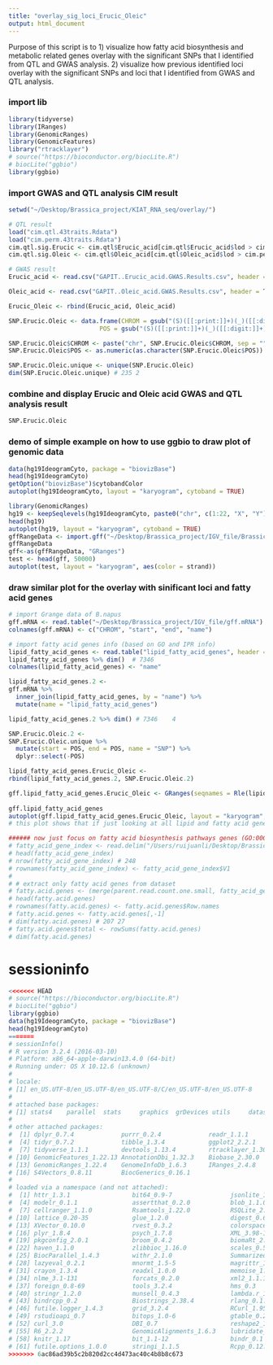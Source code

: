 ```yaml
---
title: "overlay_sig_loci_Erucic_Oleic"
output: html_document
---
```


Purpose of this script is to 
1) visualize how fatty acid biosynthesis and metabolic related genes overlay with the significant SNPs that I identified from QTL and GWAS analysis. 
2) visualize how previous identified loci overlay with the significant SNPs and loci that I identified from GWAS and QTL analysis. 

### import lib
```r
library(tidyverse)
library(IRanges)
library(GenomicRanges)
library(GenomicFeatures)
library("rtracklayer")
# source("https://bioconductor.org/biocLite.R")
# biocLite("ggbio")
library(ggbio) 
```

### import GWAS and QTL analysis CIM result 
```r
setwd("~/Desktop/Brassica_project/KIAT_RNA_seq/overlay/")

# QTL result 
load("cim.qtl.43traits.Rdata")
load("cim.perm.43traits.Rdata")
cim.qtl.sig.Erucic <- cim.qtl$Erucic_acid[cim.qtl$Erucic_acid$lod > cim.perm$Erucic_acid,]
cim.qtl.sig.Oleic <- cim.qtl$Oleic_acid[cim.qtl$Oleic_acid$lod > cim.perm$Oleic_acid,]

# GWAS result 
Erucic_acid <- read.csv("GAPIT..Erucic_acid.GWAS.Results.csv", header = T)

Oleic_acid <- read.csv("GAPIT..Oleic_acid.GWAS.Results.csv", header = T) 

Erucic_Oleic <- rbind(Erucic_acid, Oleic_acid)

SNP.Erucic.Oleic <- data.frame(CHROM = gsub("(S)([[:print:]]+)(_)([[:digit:]]+)", "\\2", Erucic_Oleic[Erucic_Oleic$P.value < 0.00001,]$SNP), 
                         POS = gsub("(S)([[:print:]]+)(_)([[:digit:]]+)", "\\4", Erucic_Oleic[Erucic_Oleic$P.value < 0.00001,]$SNP)) 

SNP.Erucic.Oleic$CHROM <- paste("chr", SNP.Erucic.Oleic$CHROM, sep = "")
SNP.Erucic.Oleic$POS <- as.numeric(as.character(SNP.Erucic.Oleic$POS))

SNP.Erucic.Oleic.unique <- unique(SNP.Erucic.Oleic)
dim(SNP.Erucic.Oleic.unique) # 235 2 
```

### combine and display Erucic and Oleic acid GWAS and QTL analysis result 
```r
SNP.Erucic.Oleic 
```

### demo of simple example on how to use ggbio to draw plot of genomic data 
```r
data(hg19IdeogramCyto, package = "biovizBase")
head(hg19IdeogramCyto)
getOption("biovizBase")$cytobandColor
autoplot(hg19IdeogramCyto, layout = "karyogram", cytoband = TRUE)

library(GenomicRanges)
hg19 <- keepSeqlevels(hg19IdeogramCyto, paste0("chr", c(1:22, "X", "Y")))
head(hg19)
autoplot(hg19, layout = "karyogram", cytoband = TRUE) 
gffRangeData <- import.gff("~/Desktop/Brassica_project/IGV_file/Brassica_napus.annotation_v5.gff3")
gffRangeData
gff<-as(gffRangeData, "GRanges")
test <- head(gff, 50000)
autoplot(test, layout = "karyogram", aes(color = strand))  
``` 

### draw similar plot for the overlay with sinificant loci and fatty acid genes 
```r
# import Grange data of B.napus 
gff.mRNA <- read.table("~/Desktop/Brassica_project/IGV_file/gff.mRNA")
colnames(gff.mRNA) <- c("CHROM", "start", "end", "name") 

# import fatty acid genes info (based on GO and IPR info)
lipid_fatty_acid_genes <- read.table("lipid_fatty_acid_genes", header = F, stringsAsFactors = FALSE)
lipid_fatty_acid_genes %>% dim()  # 7346 
colnames(lipid_fatty_acid_genes) <- "name"

lipid_fatty_acid_genes.2 <- 
gff.mRNA %>% 
  inner_join(lipid_fatty_acid_genes, by = "name") %>% 
  mutate(name = "lipid_fatty_acid_genes")

lipid_fatty_acid_genes.2 %>% dim() # 7346    4 

SNP.Erucic.Oleic.2 <-  
SNP.Erucic.Oleic.unique %>% 
  mutate(start = POS, end = POS, name = "SNP") %>% 
  dplyr::select(-POS)

lipid_fatty_acid_genes.Erucic_Oleic <- 
rbind(lipid_fatty_acid_genes.2, SNP.Erucic.Oleic.2)

gff.lipid_fatty_acid_genes.Erucic_Oleic <- GRanges(seqnames = Rle(lipid_fatty_acid_genes.Erucic_Oleic$CHROM),ranges = IRanges(start = lipid_fatty_acid_genes.Erucic_Oleic$start, end = lipid_fatty_acid_genes.Erucic_Oleic$end), names = lipid_fatty_acid_genes.Erucic_Oleic$name)
 
gff.lipid_fatty_acid_genes
autoplot(gff.lipid_fatty_acid_genes.Erucic_Oleic, layout = "karyogram", aes(color = names))
# this plot shows that if just looking at all lipid and fatty acid genes, there are so many that not meaningful to check the result 

###### now just focus on fatty acid biosynthesis pathways genes (GO:0006633)
# fatty_acid_gene_index <- read.delim("/Users/ruijuanli/Desktop/Brassica_project/KIAT_RNA_seq/fatty_acid_biosynthesis_genes_ID.txt", header = F)
# head(fatty_acid_gene_index)
# nrow(fatty_acid_gene_index) # 248 
# rownames(fatty_acid_gene_index) <- fatty_acid_gene_index$V1
# 
# # extract only fatty acid genes from dataset 
# fatty.acid.genes <- (merge(parent.read.count.one.small, fatty_acid_gene_index, by="row.names"))[,1:28]
# head(fatty.acid.genes)
# rownames(fatty.acid.genes) <- fatty.acid.genes$Row.names
# fatty.acid.genes <- fatty.acid.genes[,-1]
# dim(fatty.acid.genes) # 207 27
# fatty.acid.genes$total <- rowSums(fatty.acid.genes)
# dim(fatty.acid.genes)
```

# sessioninfo
```r
<<<<<<< HEAD
# source("https://bioconductor.org/biocLite.R")
# biocLite("ggbio")
library(ggbio)
data(hg19IdeogramCyto, package = "biovizBase")
head(hg19IdeogramCyto)
=======
# sessionInfo() 
# R version 3.2.4 (2016-03-10)
# Platform: x86_64-apple-darwin13.4.0 (64-bit)
# Running under: OS X 10.12.6 (unknown)
# 
# locale:
# [1] en_US.UTF-8/en_US.UTF-8/en_US.UTF-8/C/en_US.UTF-8/en_US.UTF-8
# 
# attached base packages:
# [1] stats4    parallel  stats     graphics  grDevices utils     datasets  methods   base     
# 
# other attached packages:
#  [1] dplyr_0.7.4             purrr_0.2.4             readr_1.1.1            
#  [4] tidyr_0.7.2             tibble_1.3.4            ggplot2_2.2.1          
#  [7] tidyverse_1.1.1         devtools_1.13.4         rtracklayer_1.30.4     
# [10] GenomicFeatures_1.22.13 AnnotationDbi_1.32.3    Biobase_2.30.0         
# [13] GenomicRanges_1.22.4    GenomeInfoDb_1.6.3      IRanges_2.4.8          
# [16] S4Vectors_0.8.11        BiocGenerics_0.16.1    
# 
# loaded via a namespace (and not attached):
#  [1] httr_1.3.1                 bit64_0.9-7                jsonlite_1.5              
#  [4] modelr_0.1.1               assertthat_0.2.0           blob_1.1.0                
#  [7] cellranger_1.1.0           Rsamtools_1.22.0           RSQLite_2.0               
# [10] lattice_0.20-35            glue_1.2.0                 digest_0.6.12             
# [13] XVector_0.10.0             rvest_0.3.2                colorspace_1.3-2          
# [16] plyr_1.8.4                 psych_1.7.8                XML_3.98-1.9              
# [19] pkgconfig_2.0.1            broom_0.4.2                biomaRt_2.26.1            
# [22] haven_1.1.0                zlibbioc_1.16.0            scales_0.5.0              
# [25] BiocParallel_1.4.3         withr_2.1.0                SummarizedExperiment_1.0.2
# [28] lazyeval_0.2.1             mnormt_1.5-5               magrittr_1.5              
# [31] crayon_1.3.4               readxl_1.0.0               memoise_1.1.0             
# [34] nlme_3.1-131               forcats_0.2.0              xml2_1.1.1                
# [37] foreign_0.8-69             tools_3.2.4                hms_0.3                   
# [40] stringr_1.2.0              munsell_0.4.3              lambda.r_1.2              
# [43] bindrcpp_0.2               Biostrings_2.38.4          rlang_0.1.4               
# [46] futile.logger_1.4.3        grid_3.2.4                 RCurl_1.95-4.8            
# [49] rstudioapi_0.7             bitops_1.0-6               gtable_0.2.0              
# [52] curl_3.0                   DBI_0.7                    reshape2_1.4.2            
# [55] R6_2.2.2                   GenomicAlignments_1.6.3    lubridate_1.7.1           
# [58] knitr_1.17                 bit_1.1-12                 bindr_0.1                 
# [61] futile.options_1.0.0       stringi_1.1.5              Rcpp_0.12.13  
>>>>>>> 6ac86ad39b5c2b820d2cc4d473ac40c4b8b8c673
```

